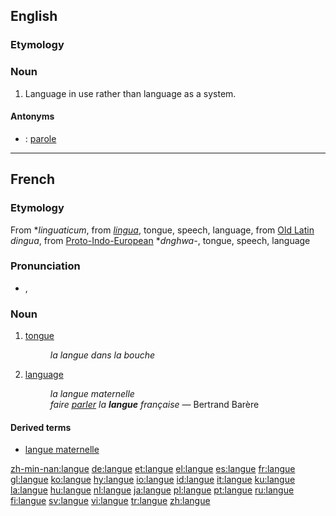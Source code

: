 ==English==

===Etymology===
{{F.}}

===Noun===
{{wikipedia|parole}}
{{en-noun|-}}

# {{linguistics}} Language in use rather than language as a system.

====Antonyms====
*{{italbrac|language in use}}: [[parole]]

----

==French==

===Etymology===
From {{VL.}} *''linguaticum'', from {{L.}} ''[[lingua#Latin|lingua]]'', tongue, speech, language, from [[Old Latin]] ''dingua'', from [[Proto-Indo-European]] *''dnghwa-'', tongue, speech, language

===Pronunciation===
*{{IPA|/lɑ̃ɡ/}}, {{SAMPA|/lA~g/}}

===Noun===
{{fr-noun-reg|f}}

# {{anatomy|lang=fr}} [[tongue]]
#:''la langue dans la bouche''
# {{linguistics|lang=fr}} [[language]] {{italbrac|system of communication using written or spoken words}}
#:''la langue maternelle''
#:''faire [[parler]] la '''langue''' française'' &mdash; Bertrand Barère

====Derived terms====
*[[langue maternelle]]

[[zh-min-nan:langue]]
[[de:langue]]
[[et:langue]]
[[el:langue]]
[[es:langue]]
[[fr:langue]]
[[gl:langue]]
[[ko:langue]]
[[hy:langue]]
[[io:langue]]
[[id:langue]]
[[it:langue]]
[[ku:langue]]
[[la:langue]]
[[hu:langue]]
[[nl:langue]]
[[ja:langue]]
[[pl:langue]]
[[pt:langue]]
[[ru:langue]]
[[fi:langue]]
[[sv:langue]]
[[vi:langue]]
[[tr:langue]]
[[zh:langue]]